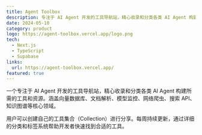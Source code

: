 ```yaml
---
title: Agent Toolbox
description: 专注于 AI Agent 开发的工具导航站，精心收录和分类各类 AI Agent 构建所需的工具和资源
date: 2024-05-10
category: product
logo: https://agent-toolbox.vercel.app/logo.png
tech:
  - Next.js
  - TypeScript
  - Supabase
links:
  url: https://agent-toolbox.vercel.app/
featured: true
---
```


一个专注于 AI Agent 开发的工具导航站，精心收录和分类各类 AI Agent 构建所需的工具和资源。涵盖向量数据库、文档解析、模型监控、网络爬虫、搜索 API、知识图谱等核心领域。

用户可以创建自己的工具集合（Collection）进行分享。每周持续更新，通过详细的分类和标签系统帮助开发者快速找到合适的工具。
